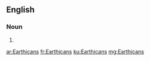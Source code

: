 ==English==

===Noun===
{{head|en|plural}}

# {{plural of|Earthican|lang=en|nocat=1}}

[[ar:Earthicans]]
[[fr:Earthicans]]
[[ku:Earthicans]]
[[mg:Earthicans]]